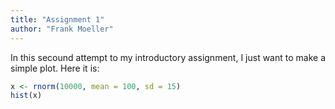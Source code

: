 ```yaml
---
title: "Assignment 1"
author: "Frank Moeller"
---
```


In this secound attempt to my introductory assignment, I just want to make a simple plot. Here it is:

```r
x <- rnorm(10000, mean = 100, sd = 15)
hist(x)
```
